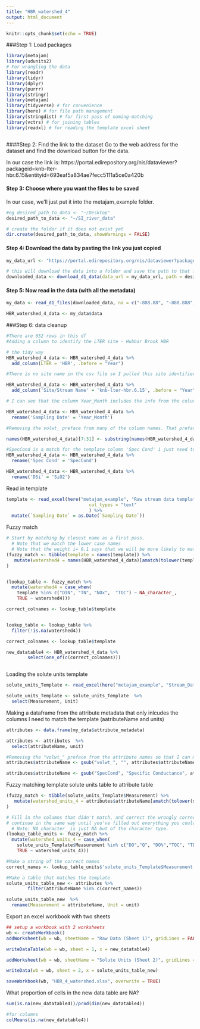 ```yaml
---
title: "HBR_watershed_4"
output: html_document
---
```


```r
knitr::opts_chunk$set(echo = TRUE)
```

###Step 1: Load packages
```r

library(metajam)  
library(udunits2)
# For wrangling the data
library(readr)
library(tidyr)
library(dplyr)
library(purrr)
library(stringr)
library(metajam)
library(tidyverse) # for convenience
library(here) # for file path management
library(stringdist) # for first pass of naming-matching
library(vctrs) # for joining tables
library(readxl) # for reading the template excel sheet



```

####Step 2: Find the link to the dataset
Go to the web address for the dataset and find the download button for the data. 

In our case the link is: https://portal.edirepository.org/nis/dataviewer?packageid=knb-lter-hbr.6.15&entityid=693eaf5a834ae7fecc5111a5ce0a420b

#### Step 3: Choose where you want the files to be saved
In our case, we'll just put it into the metajam_example folder.
```r

#eg desired_path_to_data <- "~/Desktop"
desired_path_to_data <- "~/SI_river_data"

# create the folder if it does not exist yet
dir.create(desired_path_to_data, showWarnings = FALSE)

```

#### Step 4: Download the data by pasting the link you just copied

```r

my_data_url <- "https://portal.edirepository.org/nis/dataviewer?packageid=knb-lter-hbr.6.15&entityid=693eaf5a834ae7fecc5111a5ce0a420b"

# this will download the data into a folder and save the path to that folder
downloaded_data <- download_d1_data(data_url = my_data_url, path = desired_path_to_data)

```

#### Step 5: Now read in the data (with all the metadata)

```r

my_data <- read_d1_files(downloaded_data, na = c("-888.88", "-888.888", "-888"))

HBR_watershed_4_data <- my_data$data


```

###Step 6: data cleanup

```r

#There are 652 rows in this df
#Adding a column to identify the LTER site - Hubbar Brook HBR

# the tidy way
HBR_watershed_4_data <- HBR_watershed_4_data %>% 
  add_column(LTER = 'HBR', .before = "Year")

#There is no site name in the csv file so I pulled this site identifier from the data portal

HBR_watershed_4_data <- HBR_watershed_4_data %>% 
  add_column('Site/Stream Name' = 'knb-lter-hbr.6.15', .before = "Year")

# I can see that the column Year_Month includes the info from the column in the template 'Sampling Date' so I want to rename that column 

HBR_watershed_4_data <- HBR_watershed_4_data %>% 
  rename('Sampling Date' = 'Year_Month')

```

```r

#Removing the volwt_ preface from many of the column names. That preface was preventing me from identifying which columns were a match to the template 

names(HBR_watershed_4_data)[7:31] <- substring(names(HBR_watershed_4_data)[7:31],7,15)

#SpecCond is a match for the template column 'Spec Cond' i just need to make them match exactly
HBR_watershed_4_data <- HBR_watershed_4_data %>% 
  rename('Spec Cond' = 'SpecCond')

HBR_watershed_4_data <- HBR_watershed_4_data %>% 
  rename('DSi' = 'SiO2')

```

Read in template
```r


template <- read_excel(here("metajam_example", "Raw stream data template.xlsx"), 
                               col_types = "text"
                               ) %>%
  mutate(`Sampling Date` = as.Date(`Sampling Date`))

```

Fuzzy match

```r

# Start by matching by closest name as a first pass. 
  # Note that we match the lower case names
  # Note that the weight i= 0.1 says that we will be more likely to match if watershed 1 = template + extra
(fuzzy_match <- tibble(template = names(template)) %>%
   mutate(watershed4 = names(HBR_watershed_4_data)[amatch(tolower(template), tolower(names(HBR_watershed_4_data)), maxDist = 1, weight = c(d=1,i=0.1,s=1,t=1))])
)


(lookup_table <- fuzzy_match %>%
  mutate(watershed4 = case_when(
    template %in% c("DIN", "TN", "NOx",  "TOC") ~ NA_character_,
    TRUE ~ watershed4)))

correct_colnames <- lookup_table$template



```

```r


lookup_table <- lookup_table %>%
  filter(!is.na(watershed4))

correct_colnames <- lookup_table$template

new_datatable4 <- HBR_watershed_4_data %>% 
        select(one_of(c(correct_colnames)))



```


Loading the solute units template

```r


solute_units_Template <- read_excel(here("metajam_example", "Stream_Data_Template.xlsx"), sheet = "Solute Units" )

solute_units_Template <- solute_units_Template  %>%
  select(Measurement, Unit)


```

Making a dataframe from the attribute metadata that only inlcudes the columns I need to match the template (aatributeName and units)
```r

attributes <- data.frame(my_data$attribute_metadata)

attributes <- attributes  %>%
  select(attributeName, unit)

#Removing the "volwt_" preface from the attribute names so that I can match them
attributes$attributeName <- gsub("volwt_", "", attributes$attributeName)

attributes$attributeName <- gsub("SpecCond", "Specific Conductance", attributes$attributeName)

```



Fuzzy matching template solute units table to attribute table
```r

(fuzzy_match <- tibble(solute_units_Template$Measurement) %>%
   mutate(watershed_units_4 = attributes$attributeName[amatch(tolower(solute_units_Template$Measurement), tolower(attributes$attributeName), maxDist = 1, weight = c(d=1,i=0.1,s=1,t=1))])
)


```


```r


# Fill in the columns that didn't match, and correct the wrongly corrected matches
# continue in the same way until you've filled out everything you could.
  # Note: NA_character_ is just NA but of the character type.
(lookup_table_units <- fuzzy_match %>%
  mutate(watershed_units_4 = case_when(
    solute_units_Template$Measurement %in% c("DO","Q", "DO%","TOC", "TDP","PON", "PP", "TKN","DOP","TN", "TP") ~ NA_character_,
    TRUE ~ watershed_units_4)))

#Make a string of the correct names
correct_names <- lookup_table_units$'solute_units_Template$Measurement'


```

```r

#Make a table that matches the template
solute_units_table_new <- attributes %>% 
        filter(attributeName %in% c(correct_names))

solute_units_table_new  %>% 
  rename(Measurement = attributeName, Unit = unit)
```

Export an excel workbook with two sheets

```r


## setup a workbook with 2 worksheets
wb <- createWorkbook()
addWorksheet(wb = wb, sheetName = "Raw Data (Sheet 1)", gridLines = FALSE)

writeDataTable(wb = wb, sheet = 1, x = new_datatable4)

addWorksheet(wb = wb, sheetName = "Solute Units (Sheet 2)", gridLines = FALSE)

writeData(wb = wb, sheet = 2, x = solute_units_table_new)

saveWorkbook(wb, "HBR_4_watershed.xlsx", overwrite = TRUE)

```

What proportion of cells in the new data table are NA?

```r

sum(is.na(new_datatable4))/prod(dim(new_datatable4))

#for columns
colMeans(is.na(new_datatable4))

```


